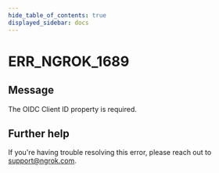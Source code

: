 ```yaml
---
hide_table_of_contents: true
displayed_sidebar: docs
---
```



# ERR_NGROK_1689

## Message

The OIDC Client ID property is required.

<ErrorDetails error="err_ngrok_1689" />

## Further help

If you're having trouble resolving this error, please reach out to [support@ngrok.com](mailto:support@ngrok.com?subject=Help%20with%20ERR_NGROK_1689).
